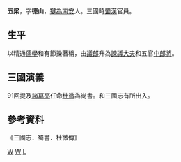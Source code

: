'''五梁'''{{BD|？||？|catIdx=W}}，字'''德山'''，[[犍為|犍為]][[南安|南安]]人。三國時[[蜀漢|蜀漢]]官員。

==生平==
以精通[[儒學|儒學]]和有節操著稱，由[[議郎|議郎]]升為[[諫議大夫|諫議大夫]]和五官[[中郎將|中郎將]]。

==三國演義==
91回提及[[諸葛亮|諸葛亮]]任命[[杜微|杜微]]為尚書。和三國志有所出入。

==參考資料==
《三國志．蜀書．杜微傳》
{{三國人物小作品}}
[[Category:蜀汉政治人物|W]]
[[Category:南安人|W]]
[[Category:五姓|L]]